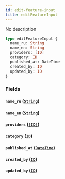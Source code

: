 ```yaml
---
id: edit-feature-input
title: editFeatureInput
---
```


No description

```graphql
type editFeatureInput {
  name_ru: String
  name_en: String
  providers: [ID]
  category: ID
  published_at: DateTime
  created_by: ID
  updated_by: ID
}
```

### Fields

#### `name_ru` ([`String`](/v1/scalars/string))

#### `name_en` ([`String`](/v1/scalars/string))

#### `providers` ([`[ID]`](/v1/scalars/id))

#### `category` ([`ID`](/v1/scalars/id))

#### `published_at` ([`DateTime`](/v1/scalars/date-time))

#### `created_by` ([`ID`](/v1/scalars/id))

#### `updated_by` ([`ID`](/v1/scalars/id))
